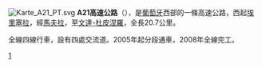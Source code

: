 [[File:Karte_A21_PT.svg|right]]
'''A21高速公路'''（{{lang-pt|[[A21|A21]]}}），是[[葡萄牙|葡萄牙]]西部的一條高速公路，西起[[埃里塞拉|埃里塞拉]]，經[[馬夫拉|馬夫拉]]，至[[文達-杜皮涅羅|文達-杜皮涅羅]]，全長20.7公里。

全線四線行車，設有四處交流道。2005年起分段通車，2008年全線完工。
{{葡萄牙高速公路}}
[[Category:葡萄牙高速公路|1]]